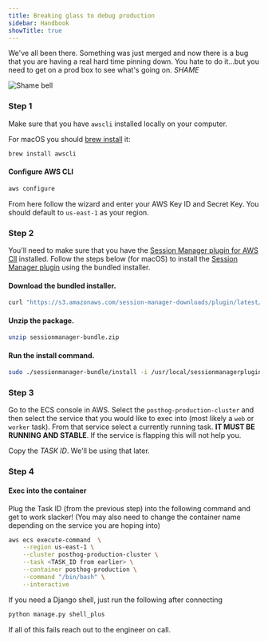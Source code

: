```yaml
---
title: Breaking glass to debug production
sidebar: Handbook
showTitle: true
---
```


We've all been there. Something was just merged and now there is a bug that you are having a real hard time pinning down.
You hate to do it...but you need to get on a prod box to see what's going on. _SHAME_

![Shame bell](https://media0.giphy.com/media/vX9WcCiWwUF7G/200.gif)

### Step 1

Make sure that you have `awscli` installed locally on your computer.

For macOS you should [brew install](https://formulae.brew.sh/formula/awscli) it:

```bash
brew install awscli
```

#### Configure AWS CLI

```bash
aws configure
```

From here follow the wizard and enter your AWS Key ID and Secret Key. You should default to `us-east-1` as your region.

### Step 2

You'll need to make sure that you have the [Session Manager plugin for AWS ClI](https://docs.aws.amazon.com/systems-manager/latest/userguide/session-manager-working-with-install-plugin.html) installed.
Follow the steps below (for macOS) to install the [Session Manager plugin](https://docs.aws.amazon.com/systems-manager/latest/userguide/session-manager-working-with-install-plugin.html) using the bundled installer.

#### Download the bundled installer.

```bash
curl "https://s3.amazonaws.com/session-manager-downloads/plugin/latest/mac/sessionmanager-bundle.zip" -o "sessionmanager-bundle.zip"
```

#### Unzip the package.

```bash
unzip sessionmanager-bundle.zip
```

#### Run the install command.

```bash
sudo ./sessionmanager-bundle/install -i /usr/local/sessionmanagerplugin -b /usr/local/bin/session-manager-plugin
```

### Step 3

Go to the ECS console in AWS. Select the `posthog-production-cluster` and then select the service that you would like to exec into (most likely a `web` or `worker` task).
From that service select a currently running task. **IT MUST BE RUNNING AND STABLE**. If the service is flapping this will not help you.

Copy the _TASK ID_. We'll be using that later.

### Step 4

#### Exec into the container

Plug the Task ID (from the previous step) into the following command and get to work slacker!
(You may also need to change the container name depending on the service you are hoping into)

```bash
aws ecs execute-command  \
    --region us-east-1 \
    --cluster posthog-production-cluster \
    --task <TASK_ID from earlier> \
    --container posthog-production \
    --command "/bin/bash" \
    --interactive
```

If you need a Django shell, just run the following after connecting

```bash
python manage.py shell_plus
```

If all of this fails reach out to the engineer on call.
